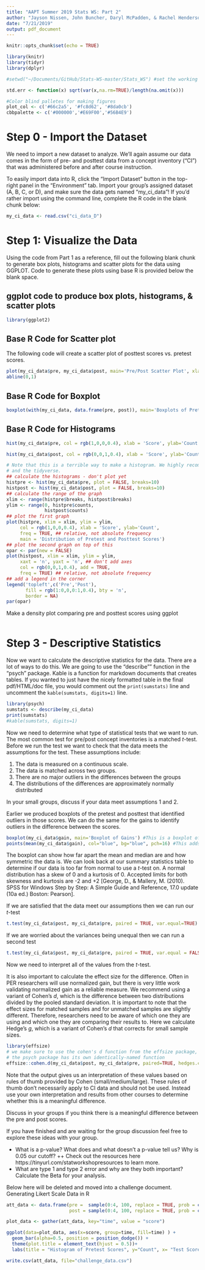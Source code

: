 ```yaml
---
title: "AAPT Summer 2019 Stats WS: Part 2"
author: "Jayson Nissen, John Buncher, Daryl McPadden, & Rachel Henderson"
date: "7/21/2019"
output: pdf_document
---
```


```r
knitr::opts_chunk$set(echo = TRUE)

library(knitr)
library(tidyr)
library(dplyr)

#setwd("~/Documents/GitHub/Stats-WS-master/Stats_WS") #set the working directory to a folder for this project. It makes life easier.

std.err <- function(x) sqrt(var(x,na.rm=TRUE)/length(na.omit(x)))

#Color blind palletes for making figures
plot_col <- c('#66c2a5', '#fc8d62', '#8da0cb')
cbbpalette <- c('#000000','#E69F00','#56B4E9')
```

# Step 0 - Import the Dataset
We need to import a new dataset to analyze.  We’ll again assume our data comes in the form of pre- and posttest data from a concept inventory (“CI”) that was administered before and after course instruction.  

To easily import data into R, click the "Import Dataset" button in the top-right panel in the "Environment" tab.  Import your group's assigned dataset (A, B, C, or D), and make sure the data gets named "my_ci_data"!  If you'd rather import using the command line, complete the R code in the blank chunk below:

```r
my_ci_data <- read.csv("ci_data_D")
```

# Step 1: Visualize the Data
Using the code from Part 1 as a reference, fill out the following blank chunk to generate box plots, histograms and scatter plots for the data using GGPLOT.  Code to generate these plots using base R is provided below the blank space.

## ggplot code to produce box plots, histograms, & scatter plots
```r
library(ggplot2)

```

## Base R Code for Scatter plot
The following code will create a scatter plot of posttest scores vs. pretest scores.

```r
plot(my_ci_data$pre, my_ci_data$post, main='Pre/Post Scatter Plot', xlab = "Pre", ylab="Post")
abline(0,1)
```

## Base R Code for Boxplot
```r
boxplot(with(my_ci_data, data.frame(pre, post)), main='Boxplots of Pretest and Posttest Scores')
```

## Base R Code for Histograms
```r
hist(my_ci_data$pre, col = rgb(1,0,0,0.4), xlab = 'Score', ylab='Count', main='Distribution of Pretest Score')
```


```r
hist(my_ci_data$post, col = rgb(0,0,1,0.4), xlab = 'Score', ylab='Count', main='Distribution of Posttest Scores')
```

```r
# Note that this is a terrible way to make a histogram. We highly recommend learning ggplot 
# and the tidyverse.
## calculate the histograms - don't plot yet
histpre <- hist(my_ci_data$pre, plot = FALSE, breaks=10)
histpost <- hist(my_ci_data$post, plot = FALSE, breaks=10)
## calculate the range of the graph
xlim <- range(histpre$breaks, histpost$breaks)
ylim <- range(0, histpre$counts,
              histpost$counts)
## plot the first graph
plot(histpre, xlim = xlim, ylim = ylim,
     col = rgb(1,0,0,0.4), xlab = 'Score', ylab='Count',
     freq = TRUE, ## relative, not absolute frequency
     main = 'Distribution of Pretest and Posttest Scores')
## plot the second graph on top of this
opar <- par(new = FALSE)
plot(histpost, xlim = xlim, ylim = ylim,
     xaxt = 'n', yaxt = 'n', ## don't add axes
     col = rgb(0,0,1,0.4), add = TRUE,
     freq = TRUE) ## relative, not absolute frequency
## add a legend in the corner
legend('topleft',c('Pre','Post'),
       fill = rgb(1:0,0,0:1,0.4), bty = 'n',
       border = NA)
par(opar)
```

Make a density plot comparing pre and posttest scores using ggplot
```r

```

# Step 3 - Descriptive Statistics
Now we want to calculate the descriptive statistics for the data. There are a lot of ways to do this. We are going to use the "describe"" function in the "psych" package. Kable is a function for markdown documents that creates tables.  If you wanted to just have the nicely formatted table in the final pdf/HTML/doc file, you would comment out the `print(sumstats)` line and uncomment the `kable(sumstats, digits=1)` line.

```r
library(psych)
sumstats <- describe(my_ci_data)
print(sumstats)
#kable(sumstats, digits=1)
```

Now we need to determine what type of statistical tests that we want to run.
The most common test for pre/post concept inventories is a matched $t$-test. Before we run the test we want to check that the data meets the assumptions for the test. These assumptions include:

1. The data is measured on a continuous scale.
2. The data is matched across two groups.
3. There are no major outliers in the differences between the groups
4. The distributions of the differences are approximately normally distributed

In your small groups, discuss if your data meet assumptions 1 and 2.

Earlier we produced boxplots of the pretest and posttest that identified outliers in those scores. We can do the same for the gains to identify outliers in the difference between the scores.

```r
boxplot(my_ci_data$gain, main='Boxplot of Gains') #This is a boxplot of the gains
points(mean(my_ci_data$gain), col="blue", bg="blue", pch=16) #This adds a point for the mean to provide a visual representation of the difference between the mean and median.
```
The boxplot can show how far apart the mean and median are and how symmetric the data is. We can look back at our summary statistics table to determine if our data is too far from normal to use a $t$-test on. A normal distribution has a skew of 0 and a kurtosis of 0. Accepted limits for both skewness and kurtosis are -2 and +2 [George, D., & Mallery, M. (2010). SPSS for Windows Step by Step: A Simple Guide and Reference, 17.0 update (10a ed.) Boston: Pearson].

If we are satisfied that the data meet our assumptions then we can run our $t$-test
```r
t.test(my_ci_data$post, my_ci_data$pre, paired = TRUE, var.equal=TRUE)
```
If we are worried about the variances being unequal then we can run a second test
```r
t.test(my_ci_data$post, my_ci_data$pre, paired = TRUE, var.equal = FALSE)
```

Now we need to interpret all of the values from the $t$-test.

It is also important to calculate the effect size for the difference. Often in PER researchers will use normalized gain, but there is very little work validating normalized gain as a reliable measure. We recommend using a variant of Cohen's $d$, which is the difference between two distributions divided by the pooled standard deviation. It is important to note that the effect sizes for matched samples and for unmatched samples are slightly different. Therefore, researchers need to be aware of which one they are using and which one they are comparing their results to. Here we calculate Hedge's $g$, which is a variant of Cohen's $d$ that corrects for small sample sizes.

```r
library(effsize)
# we make sure to use the cohen's d function from the effsize package, since 
# the psych package has its own identically-named function
effsize::cohen.d(my_ci_data$post, my_ci_data$pre, paired=TRUE, hedges.correction = TRUE)
```
Note that the output gives us an interpretation of these values based on rules of thumb provided by Cohen (small/medium/large). These rules of thumb don't necessarily apply to CI data and should not be used. Instead use your own interpretation and results from other courses to determine whether this is a meaningful difference.

Discuss in your groups if you think there is a meaningful difference between the pre and post scores.


If you have finished and are waiting for the group discussion feel free to explore these ideas with your group.

+ What is a p-value? What does and what doesn't a p-value tell us? Why is 0.05 our cutoff?
++ Check out the resources here https://tinyurl.com/statworkshopresources to learn more.
+ What are type 1 and type 2 error and why are they both important? Calculate the Beta for your analysis.

Below here will be deleted and moved into a challenge document.
Generating Likert Scale Data in R

```r
att_data <- data.frame(pre =  sample(0:4, 100, replace = TRUE, prob = c(0.1, 0.2, 0.4, 0.2, 0.1)),
                       post = sample(0:4, 100, replace = TRUE, prob = c(0.1, 0.1, 0.3, 0.3, 0.2)))

plot_data <- gather(att_data, key="time", value = "score")

ggplot(data=plot_data, aes(x=score, group=time, fill=time) ) + 
  geom_bar(alpha=0.5, position = position_dodge()) +
  theme(plot.title = element_text(hjust = 0.5))+
  labs(title = "Histogram of Pretest Scores", y="Count", x= "Test Score (%)")

write.csv(att_data, file="challenge_data.csv")
```

